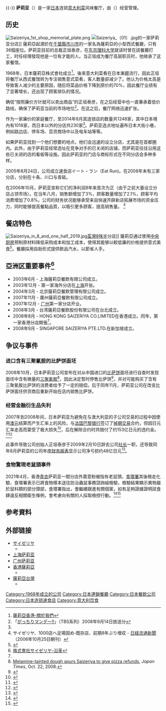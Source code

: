 {{not|萨利亚}}
{{RoughTranslation|ja:サイゼリヤ}}{{-}}
{{NoteTA
|G1=Food
}}
{{Infobox company
|name = 萨莉亚義式餐廳 <br/> Saizeriya Co,. Ltd.<br/> 株式会社サイゼリヤ
|logo =  [[File:Saizeriya.png|120px]]
|founder = {{lj|正垣泰彦}}
|type = [[上市公司|上市公司]] 
| market_information = {{tyo|7581}}
|foundation = {{Flagicon|Japan}} [[日本|日本]][[埼玉縣|埼玉縣]][[吉川市|吉川市]]<br>({{Start date|1968|5|1}}<ref name=aboutus-jp>
[http://www.saizeriya.co.jp/corporate/information/outline/ 株式会社サイゼリヤー企業情報]</ref>)
|industry = [[餐厅|餐厅]]
|location_city = 〒342-0008 [[埼玉県|埼玉県]][[吉川市|吉川市]]旭2番5号
|area_served =[[日本|日本]]<br>[[中國大陸|中國大陸]]<br>[[香港|香港]]<br>[[台灣|台灣]]<ref>[http://www.saliya.com.tw/shop_info.php  店鋪情報].Saizeriya 薩莉亞</ref>
|location_country = {{JPN}}
|services = [[意大利菜|意大利菜]] ([[连锁|连锁]])
|key_people = 正垣泰彦 <small>(會長)</small><br/>堀埜一成 <small>(社長)</small>
|assets = ¥ 8,612,500,000 [[Japanese_yen|JPY]]<ref name=aboutus-jp/>(2014年8月)
|revenue = ¥ 125,600,000,000 [[Japanese_yen|JPY]]<ref name=aboutus-jp/>(2014年8月)
|num_employees  = 2,255(全職)<br/>7,970(兼職)<ref name=aboutus-jp/>(2014年8月)
|homepage = {{JPN}}<br>[http://www.saizeriya.co.jp/ www.saizeriya.co.jp]<br>{{CHN}}[[上海|上海]]<br>[http://www.saizeriya.com.cn/ www.saizeriya.com.cn]<br>{{CHN}}[[广州|广州]]<br>[https://www.gz-saizeriya.com.cn/ www.gz-saizeriya.com.cn]<br>{{HK}}<br>[http://www.saizeriya.com.hk/tc/ www.saizeriya.com.hk]<br>{{TW}}<br>[http://www.saliya.com.tw/ www.saliya.com.tw]
|subsid = SAIZERIYA AUSTRALIA PTY.LTD.（澳大利亚）<br/>{{lang|ja|株式会社　アダツアーズ・ジャパン}}<br/>上海薩莉亞餐飲有限公司<br/>廣州薩莉亞餐飲有限公司<br/>台湾薩莉亞餐飲股份有限公司<br/>北京薩莉亞餐飲管理有限公司<br/>HONG KONG SAIZERIYA CO.LIMITED（香港）<br/>SINGAPORE SAIZERIYA PTE.LTD.（新加坡）<br/>广州萨莉亚食品有限公司
}}
'''萨莉亚'''（{{jpn|j=サイゼリヤ|rm='''Saizeriya'''}}）是一家[[日本|日本]]连锁[[意大利菜|意大利菜]]风味餐厅，由{{nihongo|'''Saizeriya Co,. Ltd.'''|株式会社サイゼリヤ|Kabushiki-gaisha Saizeriya}}（{{tyo|7581}}）经营管理。

== 历史 ==
[[Image:Saizeriya_1st_shop_memorial_plate.png|left]]
[[Image:Saizeriya_（01）.jpg|thumb]]的一家萨莉亚分店]]
薩莉亞起源於在[[千葉縣|千葉縣]][[市川市|市川市]]的一家名為薩莉亞的小型西式餐廳，只有36個座位。萨莉亚目前的总裁正垣泰彦，在[[东京理科大学|东京理科大学]]就读时曾在該餐廳打工，时任经理發现他是一位有才能的人。当正垣成为餐厅高层职员时，他继承了这家餐馆。

1968年，日本薩莉亞株式會社成立<ref name=aboutus-hk>[http://www.saizeriya.com.hk/tc/about_us.php 薩莉亞香港-關於我們]</ref>。後來意大利菜肴在日本漸趨流行，因此正垣将餐厅从西式餐馆转为专注销售意式菜肴，客人数量卻减少了。他认为价格太高是导致客人减少的主要原因，随后将菜品价格下降到原价的70%，因此餐厅业绩有了显著增长，还出现了顾客排队的情况。

确信“按照廉价方针就可以卖出商品”的正垣泰彦，在之后经营中也一直秉承着低价路线，确保了萨莉亚当前的市场地位<ref>「[[がっちりマンデー!!|がっちりマンデー!!]]」（TBS系列）2008年9月14日放送分</ref>。在这之后，餐厅网络迅速扩张。

作为一家廉价的家庭餐厅，至2014年8月其连锁店的数量共1248家，其中日本境內有1018家，而日本以外的分店共230家<ref name=aboutus-jp/>。萨莉亚选点地址遍布日本大街小巷，例如路边店、停车场、百货商场中以及电车站等等。

如果萨莉亚找到一个他们想要的地点，他们会迅速的设立分店，尤其是在首都圈内。此外，由于萨莉亚经常选址在竞争对手的已关闭的店铺，而萨莉亚往往沿用这些已关闭的店的看板等设施。因此萨莉亚的门店与商标形式在不同分店会多种多样。<!--These days, the network of stores has grown considerably. As a low-price restaurant, the chain has grown to over 750 stores. There are a few forms that Saizeriya locations can take: they can be found in any number of buildings in Japan, as roadside stores, as [[piloti|piloti]] types, locations in commerce buildings and train stations, and so on. If a desirable location is found, without questioning, they will actively continue in the capital region. Because Saizeriya will open a store where a competitor has withdrawn, the form of Saizeriya stores, as well as their trademarked logo that is posted on billboards is often varied.-->

2005年8月24日，公司成立速食店イート・ラン（Eat Run)。在2008年末有三家分店，分别在十条、川口与青砥。<!--Starting on August 24, 2005, they started operating a fast food store called {{nihongo|"Eat Run"|イート・ラン}}. As of 2008, they operate three stores: one in [[Jūjō,_Tokyo|Jūjō, Tokyo]], one in Kawaguchi, and one in Aoto, [[Katsushika,_Tokyo|Katsushika, Tokyo]].-->

在2006年10月，萨莉亚宣称它们的净利润8年来首次为正（由于之前大量设立分店占领市场）。在当年八月，销售额增加了3%，顾客数量增加了2.1%，顾客平均消费增加了0.8%。公司的财务状况能够承受来自快速开辟新店拓展市场的资金压力，同时能够提高餐點品質，以吸引更多顾客，提高销售量。<!--In October 2006 it was announced that Saizeriya's stores had done the best in 8 years. As of August of that year, sales were up by 3%. Customer numbers were up by 2.1%, and the average amount spent per customer had increased by 0.8%. The company was able to cover the price of increasing its stores, as well as also improving the quality of the menu and achieve better results while also increasing its base customers and amount sold.--><ref>サイゼリヤ、1000店へ足場固め‐既存店、前期8年ぶり増収 - [[日経流通新聞|日経流通新聞]]（2006年10月25日朝刊）</ref>

== 餐店特色 ==
[[File:Saizeriya_in_8_and_one_half_2019.jpg|thumb]][[荃灣|荃灣]][[8咪半|8咪半]]分店]]
薩莉亞通过使用[[中央厨房|中央厨房]]预制原材料降低采购成本和加工成本，使得其能够以較低廉的价格提供意式美食<ref>{{cite news|title=意大利风味餐厅萨莉亚在中国迅猛增长|url=https://cn.nikkei.com/industry/management-strategy/38634-2019-12-20-05-00-40.html?start=1|publisher=日经中文网|date=2019-12-20}}</ref>。餐廳採用自助形式提供飲品汽水，以節省人手。

== 亞洲区重要事件<ref name=history-jp>[http://www.saizeriya.co.jp/corporate/information/history/ 株式會社サイゼリヤ-沿革]</ref> ==
* 2003年6月 - 上海薩莉亞餐飲有限公司成立。
* 2003年12月 - 第一家海外分店在[[上海|上海]]开张。
* 2004年3月 - 北京薩莉亞餐飲管理有限公司成立。
* 2007年11月 - 廣州薩莉亞餐飲有限公司成立。
* 2007年12月 - [[广州|广州]]第一家分店开业。
* 2008年3月 - 台湾薩莉亞餐飲股份有限公司在台北成立。
* 2008年8月 - HONG KONG SAIZERIYA CO.LIMITED在香港成立。同年，第一家香港分店開張<ref name=aboutus-hk/>。
* 2008年9月 - SINGAPORE SAIZERIYA PTE.LTD.在新加坡成立。

== 争议与事件 ==

=== 进口含有三聚氰胺的比萨饼面坯 ===
2008年10月，日本萨莉亚公司宣布在对从中国进口的[[比萨饼|比萨饼]]面坯进行自查时发现面坯中含有微量的[[三聚氰胺|三聚氰胺]]<ref>[http://search.japantimes.co.jp/cgi-bin/nn20081022a1.html Melamine-tainted dough spurs Saizeriya to give pizza refunds], ''Japan Times'', Oct. 22, 2008.</ref>，因此决定暂时停售比萨饼<ref>{{ja}}{{Cite web|url=http://www.asahi.com/special/071031/TKY200810220038.html|title=サイゼリヤ、ピザ販売を一時中止　メラミン問題（萨莉亚因三聚氰胺问题暂时停售比萨饼）|accessdate=2016-01-24|publisher=asahi.com}}</ref>，并对可能购买了含有三聚氰胺比萨饼的消费者给予了一定的赔偿。后于同年11月，萨莉亚公司在改变比萨饼面坯供货商后重新开始在店内销售比萨饼。

=== 经营金融衍生品失利 ===
2007年到2008年间，日本萨莉亚为避免在与澳大利亚的子公司交易的过程中因使用[[澳元|澳元]]结算而产生汇率上的风险，与[[法国巴黎银行|法国巴黎银行]]签订了[[掉期交易|掉期交易]]合约，但因日元汇率走高而蒙受了极大损失<ref>{{ja}}{{Cite web|url=http://www.nikkeibp.co.jp/article/news/20081125/114846/|title=サイゼリヤ、円高直撃でデリバティブ損失約140億円発生の見込み（日元走高重创萨莉亚，因金融衍生品交易预估损失约140亿日元）|date=2008-11-25|accessdate=2016-01-24|publisher=asahi.com|archive-url=https://web.archive.org/web/20160214153259/http://www.nikkeibp.co.jp/article/news/20081125/114846/|archive-date=2016-02-14|dead-url=yes}}</ref>，后在解除合约时共赔付了约153亿日元的违约金。<ref>{{ja}}{{Cite web|url=http://www.asahi.com/articles/ASH8X55RYH8XUTIL01P.html|title=デリバティブ損失訴訟、サイゼリヤ敗訴　「リスク認識」（萨莉亚在索赔金融衍生品损失的诉讼中败诉,因“应已了解相关风险”）|date=2015-08-28|accessdate=2016-01-24|publisher=asahi.com}}</ref><ref>{{ja}}{{Cite web|url=http://www.sankei.com/affairs/news/150828/afr1508280021-n1.html|title=サイゼリヤの請求棄却　デリバティブ取引で損失（关于“萨莉亚要求赔偿在金融衍生品交易中的损失”一案,法院已驳回萨莉亚的请求）|date=2015-08-28|accessdate=2016-01-24|publisher=The Sankei Shimbun & SANKEI DIGITAL}}</ref>

此事件导致公司创始人正垣泰彦于2009年2月10日辞去公司[[社长|社长]]一职，还导致同年8月萨莉亚的公司年度[[财务报表|财务报表]]显示公司净亏损约48亿日元<ref>{{ja}}{{Cite web|url=http://news.livedoor.com/article/detail/4393133/|title=サイゼリヤ:09年8月期、純損益48億円の赤字、売上高は過去最高更新するも、デリバティブ解約損153億円計上で赤字転落（萨莉亚：09年8月财报,净亏损48亿日元。虽销售额创史上新高，但受金融衍生品交易解约亏损约153亿日元的影响，最终转为赤字。）|date=2009-10-13|accessdate=2016-01-24|publisher=livedoor.com}}</ref>。<!--2009年（平成21年）2月10日にはこれを理由として創業者の正垣泰彦が社長退任を発表した。2009年（平成21年）8月期の通期連結決算は、売上高が前年同期比4.0%増、営業利益が同22.2%増にも関わらず、経常損益は69億円の赤字、最終損益は48億円の赤字を記録した。-->

===食物驚現老鼠頭事件===
2021年4月，香港[[青衣島|青衣]]萨莉亚一間分店外賣意粉被指有老鼠頭，[[食環署|食環署]]其後檢走化驗，食環署表示已將食物樣本送往防治蟲鼠事務諮詢組檢驗，檢驗結果顯示異物屬於鼠科類的部分頭部，食環署指出，會繼續跟進有關個案，如有足夠證據證明該食肆違反相關衛生條例，會考慮向有關的人採取檢控行動。<ref>{{Cite web|title=薩莉亞分店外賣被指驚現老鼠屍頭 店方指食署介入調查|url=https://hk.on.cc/hk/bkn/cnt/news/20210402/bkn-20210402160208650-0402_00822_001.html|access-date=2021-07-04|work=on.cc東網|language=zh-hk}}</ref><ref>{{Cite web|title=青衣薩莉亞外賣意粉有異物 食環證實為老鼠頭 (21:17) - 20210413 - 港聞|url=https://news.mingpao.com/ins/%e6%b8%af%e8%81%9e/article/20210413/s00001/1618320018669/%e9%9d%92%e8%a1%a3%e8%96%a9%e8%8e%89%e4%ba%9e%e5%a4%96%e8%b3%a3%e6%84%8f%e7%b2%89%e6%9c%89%e7%95%b0%e7%89%a9-%e9%a3%9f%e7%92%b0%e8%ad%89%e5%af%a6%e7%82%ba%e8%80%81%e9%bc%a0%e9%a0%ad|access-date=2021-07-04|work=明報新聞網 - 即時新聞 instant news|language=zh-hant}}</ref>

== 参考資料 ==
{{reflist|3}}

== 外部链接 ==
{{commonscat|Saizeriya}}
*[http://www.saizeriya.co.jp/ サイゼリヤ]{{ja icon}}
**{{facebook|Saizeriya4Fun |Saizeriya for Fun}}
*[http://www.saizeriya.com.cn/ 上海萨莉亚]{{zh-cn}}
*[http://www.saizeriya.net.cn/ 广州萨莉亚]{{zh-cn}}
*[http://www.saizeriya.com.hk/tc/ 香港薩莉亞]{{zh-hk}}
**{{facebook page|薩莉亞意式餐廳-香港Saizeriya-HK-176521859071985|薩莉亞意式餐廳-香港/Saizeriya HK}}
*[http://www.saliya.com.tw/ 薩莉亞台灣]{{zh-tw}}
**{{facebook page|台灣薩莉亞saizeriya-サイゼリヤ-270684699613486|台灣薩莉亞（saizeriya）　サイゼリヤ}}

{{DEFAULTSORT:Saizeriya}}

[[Category:1968年成立的公司|Category:1968年成立的公司]]
[[Category:日本連鎖餐廳|Category:日本連鎖餐廳]]
[[Category:日本餐飲公司|Category:日本餐飲公司]]
[[Category:日本连锁速食店|Category:日本连锁速食店]]
[[Category:意大利饮食|Category:意大利饮食]]